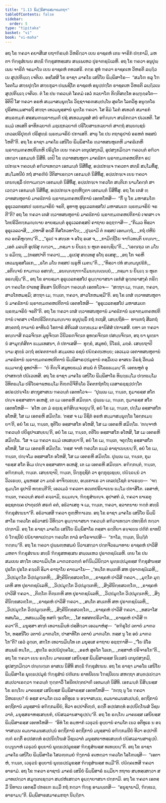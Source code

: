 ```yaml
---
title: "1.13 ພິມ຺ພິສາຣສມາຄມກຖາ"
tableOfContents: false
sidebar:
  order: 5
type: "tipitaka"
basket: "vi"
book: "vi-maha"
---
```



<DynamicBreadcrumb />

<Division number="55" book="vi-maha">

<Paragraph number="202" book="vi-maha">
ອຖ ໂຂ ຠຄວາ ຄຍາສີເສ ຍຖາຠິຣນ຺ຕໍ ວິຫຣິຕ຺ວາ ເຍນ ຣາຊຄຫໍ ເຕນ ຈາຣິກໍ ປກ຺ກາມິ, ມຫຕາ ຠິກ຺ຂຸສໍເຆນ ສທ຺ຘິໍ ຠິກ຺ຂຸສຫສ຺ເສນ ສພ຺ເພເຫວ ປຸຣາຓຊຏິເລຫິ. ອຖ ໂຂ ຠຄວາ ອນຸປຸພ຺ເພນ ຈາຣິກໍ ຈຣມາໂນ ເຍນ ຣາຊຄຫໍ ຕທວສຣິ. ຕຕ຺ຣ ສຸທໍ ຠຄວາ ຣາຊຄເຫ ວິຫຣຕິ ລຏ຺ຐິວເນ ສຸປ຺ປຕິຏ຺ເຐ ເຈຕິເຍ. ອສ຺ໂສສິ ໂຂ ຣາຊາ ມາຄໂຘ ເສນິໂຍ ພິມ຺ພິສາໂຣ—  “ສມໂຓ ຂລຸ ໂຠ ໂຄຕໂມ ສກ຺ຍປຸຕ຺ໂຕ ສກ຺ຍກຸລາ ປພ຺ພຊິໂຕ ຣາຊຄຫໍ ອນຸປ຺ປຕ຺ໂຕ ຣາຊຄເຫ ວິຫຣຕິ ລຏ຺ຐິວເນ ສຸປ຺ປຕິຏ຺ເຐ ເຈຕິເຍ. ຕໍ ໂຂ ປນ ຠຄວນ຺ຕໍ ໂຄຕມໍ ເອວໍ ກລ຺ຍາໂຓ ກິຕ຺ຕິສທ຺ໂທ ອພ຺ຠຸຄ຺ຄໂຕ—  ອິຕິປິ ໂສ ຠຄວາ ອຣຫໍ ສມ຺ມາສມ຺ພຸທ຺ໂຘ ວິຊ຺ຊາຈຣຓສມ຺ປນ຺ໂນ ສຸຄໂຕ ໂລກວິທູ ອນຸຕ຺ຕໂຣ ປຸຣິສທມ຺ມສາຣຖິ ສຕ຺ຖາ ເທວມນຸສ຺ສານໍ ພຸທ຺ໂຘ ຠຄວາ. ໂສ ອິມໍ ໂລກໍ ສເທວກໍ ສມາຣກໍ ສພ຺ຣຫ຺ມກໍ ສສ຺ສມຓພ຺ຣາຫ຺ມຓິໍ ປຊໍ ສເທວມນຸສ຺ສໍ ສຍໍ ອຠິຎ຺ຎາ ສຈ຺ຉິກຕ຺ວາ ປເວເທຕິ. ໂສ ຘມ຺ມໍ ເທເສຕິ ອາທິກລ຺ຍາຓໍ ມຊ຺ເຌກລ຺ຍາຓໍ ປຣິໂຍສານກລ຺ຍາຓໍ ສາຕ຺ຖໍ ສພ຺ຍຎ຺ຊນໍ ເກວລປຣິປຸຓ຺ຓໍ ປຣິສຸທ຺ຘໍ ພ຺ຣຫ຺ມຈຣິຍໍ ປກາເສຕິ. ສາຘຸ ໂຂ ປນ ຕຖາຣູປານໍ ອຣຫຕໍ ທສ຺ສນໍ ໂຫຕີ”ຕິ.
</Paragraph>

<Paragraph number="203" book="vi-maha">
ອຖ ໂຂ ຣາຊາ ມາຄໂຘ ເສນິໂຍ ພິມ຺ພິສາໂຣ ທ຺ວາທສນຫຸເຕຫິ ມາຄຘິເກຫິ ພ຺ຣາຫ຺ມຓຄຫປຕິເກຫິ ປຣິວຸໂຕ ເຍນ ຠຄວາ ເຕນຸປສງ຺ກມິ, ອຸປສງ຺ກມິຕ຺ວາ ຠຄວນ຺ຕໍ ອຠິວາເທຕ຺ວາ ເອກມນ຺ຕໍ ນິສີທິ. ເຕປິ ໂຂ ທ຺ວາທສນຫຸຕາ ມາຄຘິກາ ພ຺ຣາຫ຺ມຓຄຫປຕິກາ ອປ຺ເປກຈ຺ເຈ ຠຄວນ຺ຕໍ ອຠິວາເທຕ຺ວາ ເອກມນ຺ຕໍ ນິສີທິໍສຸ, ອປ຺ເປກຈ຺ເຈ ຠຄວຕາ ສທ຺ຘິໍ ສມ຺ໂມທິໍສຸ, ສມ຺ໂມທນີຍໍ ກຖໍ ສາຣຓີຍໍ ວີຕິສາເຣຕ຺ວາ ເອກມນ຺ຕໍ ນິສີທິໍສຸ, ອປ຺ເປກຈ຺ເຈ ເຍນ ຠຄວາ ເຕນຎ຺ຊລິໍ ປຓາເມຕ຺ວາ ເອກມນ຺ຕໍ ນິສີທິໍສຸ, ອປ຺ເປກຈ຺ເຈ ຠຄວໂຕ ສນ຺ຕິເກ ນາມໂຄຕ຺ຕໍ ສາເວຕ຺ວາ ເອກມນ຺ຕໍ ນິສີທິໍສຸ, ອປ຺ເປກຈ຺ເຈ ຕຸຓ຺ຫີຠູຕາ ເອກມນ຺ຕໍ ນິສີທິໍສຸ. ອຖ ໂຂ ເຕສໍ ທ຺ວາທສນຫຸຕານໍ ມາຄຘິການໍ ພ຺ຣາຫ຺ມຓຄຫປຕິການໍ ເອຕທໂຫສິ—  “ກິໍ ນຸ ໂຂ ມຫາສມໂຓ ອຸຣຸເວລກສ຺ສເປ ພ຺ຣຫ຺ມຈຣິຍໍ ຈຣຕິ, ອຸທາຫຸ ອຸຣຸເວລກສ຺ສໂປ ມຫາສມເຓ ພ຺ຣຫ຺ມຈຣິຍໍ ຈຣຕີ”ຕິ? ອຖ ໂຂ ຠຄວາ ເຕສໍ ທ຺ວາທສນຫຸຕານໍ ມາຄຘິການໍ ພ຺ຣາຫ຺ມຓຄຫປຕິການໍ ເຈຕສາ ເຈໂຕປຣິວິຕກ຺ກມຎ຺ຎາຍ ອາຍສ຺ມນ຺ຕໍ ອຸຣຸເວລກສ຺ສປໍ ຄາຖາຍ ອຊ຺ຌຠາສິ—
</Paragraph>

<Paragraph number="204" type="verses" book="vi-maha">
_“ກິເມວ ທິສ຺ວາ ອຸຣຸເວລວາສິ,_  
_ປຫາສິ ອຄ຺ຄິໍ ກິສໂກວທາໂນ;_  
_ປຸຈ຺ຉາມິ ຕໍ ກສ຺ສປ ເອຕມຕ຺ຖໍ,_  
_ກຖໍ ປຫີນໍ ຕວ ອຄ຺ຄິຫຸຕ຺ຕນ຺”ຕິ._  

</Paragraph>

<Paragraph number="205" type="verses" book="vi-maha">
_“ຣູເປ ຈ ສທ຺ເທ ຈ ອໂຖ ຣເສ ຈ,_  
_ກາມິຕ຺ຖິໂຍ ຈາຠິວທນ຺ຕິ ຍຎ຺ຎາ;_  
_ເອຕໍ ມລນ຺ຕິ ອຸປຘີສຸ ຎຕ຺ວາ,_  
_ຕສ຺ມາ ນ ຍິຏ຺ເຐ ນ ຫຸເຕ ອຣຎ຺ຊິນ຺”ຕິ._  

</Paragraph>

<Paragraph number="206" type="verses" book="vi-maha">
_“ເອຕ຺ເຖວ ເຕ ມໂນ ນ ຣມິຕ຺ຖ, __(ກສ຺ສປາຕິ ຠຄວາ)___  
_ຣູເປສຸ ສທ຺ເທສຸ ອໂຖ ຣເສສຸ;_  
_ອຖ ໂກ ຈຣຫິ ເທວມນຸສ຺ສໂລເກ,_  
_ຣໂຕ ມໂນ ກສ຺ສປ ພ຺ຣູຫິ ເມຕນ຺”ຕິ._  

</Paragraph>

<Paragraph number="207" type="verses" book="vi-maha">
_“ທິສ຺ວາ ປທໍ ສນ຺ຕມນູປຘີກໍ,_  
_ອກິຎ຺ຈນໍ ກາມຠເວ ອສຕ຺ຕໍ;_  
_ອນຎ຺ຎຖາຠາວິມນຎ຺ຎເນຍ຺ຍໍ,_  
_ຕສ຺ມາ ນ ຍິຏ຺ເຐ ນ ຫຸເຕ ອຣຎ຺ຊິນ຺”ຕິ._  

</Paragraph>

</Division>
<Division number="56" book="vi-maha">

<Paragraph number="208" book="vi-maha">
ອຖ ໂຂ ອາຍສ຺ມາ ອຸຣຸເວລກສ຺ສໂປ ອຸຏ຺ຐາຍາສນາ ເອກໍສໍ ອຸຕ຺ຕຣາສງ຺ຄໍ ກຣິຕ຺ວາ ຠຄວໂຕ ປາເທສຸ ສິຣສາ ນິປຕິຕ຺ວາ ຠຄວນ຺ຕໍ ເອຕທໂວຈ—  “ສຕ຺ຖາ ເມ, ຠນ຺ເຕ, ຠຄວາ, ສາວໂກຫມສ຺ມິ; ສຕ຺ຖາ ເມ, ຠນ຺ເຕ, ຠຄວາ, ສາວໂກຫມສ຺ມີ”ຕິ. ອຖ ໂຂ ເຕສໍ ທ຺ວາທສນຫຸຕານໍ ມາຄຘິການໍ ພ຺ຣາຫ຺ມຓຄຫປຕິການໍ ເອຕທໂຫສິ—  “ອຸຣຸເວລກສ຺ສໂປ ມຫາສມເຓ ພ຺ຣຫ຺ມຈຣິຍໍ ຈຣຕີ”ຕິ. ອຖ ໂຂ ຠຄວາ ເຕສໍ ທ຺ວາທສນຫຸຕານໍ ມາຄຘິການໍ ພ຺ຣາຫ຺ມຓຄຫປຕິການໍ ເຈຕສາ ເຈໂຕປຣິວິຕກ຺ກມຎ຺ຎາຍ ອນຸປຸພ຺ພິໍ ກຖໍ ກເຖສິ, ເສຍ຺ຍຖິທໍ—  ທານກຖໍ ສີລກຖໍ ສຄ຺ຄກຖໍ ກາມານໍ ອາທີນວໍ ໂອກາຣໍ ສໍກິເລສໍ ເນກ຺ຂມ຺ເມ ອານິສໍສໍ ປກາເສສິ. ຍທາ ເຕ ຠຄວາ ອຎ຺ຎາສິ ກລ຺ລຈິຕ຺ເຕ ມຸທຸຈິຕ຺ເຕ ວິນີວຣຓຈິຕ຺ເຕ ອຸທຄ຺ຄຈິຕ຺ເຕ ປສນ຺ນຈິຕ຺ເຕ, ອຖ ຍາ ພຸທ຺ຘານໍ ສາມຸກ຺ກໍສິກາ ຘມ຺ມເທສນາ, ຕໍ ປກາເສສິ—  ທຸກ຺ຂໍ, ສມຸທຍໍ, ນິໂຣຘໍ, ມຄ຺ຄໍ. ເສຍ຺ຍຖາປິ ນາມ ສຸທ຺ຘໍ ວຕ຺ຖໍ ອປຄຕກາຬກໍ ສມ຺ມເທວ ຣຊນໍ ປຏິຄ຺ຄຓ຺ເຫຍ຺ຍ; ເອວເມວ ເອກາທສນຫຸຕານໍ ມາຄຘິການໍ ພ຺ຣາຫ຺ມຓຄຫປຕິການໍ ພິມ຺ພິສາຣປ຺ປມຸຂານໍ ຕສ຺ມິໍເຍວ ອາສເນ ວິຣຊໍ ວີຕມລໍ ຘມ຺ມຈກ຺ຂຸໍ ອຸທປາທິ—  “ຍໍ ກິຎ຺ຈິ ສມຸທຍຘມ຺ມໍ ສພ຺ພໍ ຕໍ ນິໂຣຘຘມ຺ມນ຺”ຕິ. ເອກນຫຸຕໍ ອຸປາສກຕ຺ຕໍ ປຏິເວເທສິ.
</Paragraph>

</Division>
<Division number="57" book="vi-maha">

<Paragraph number="209" book="vi-maha">
ອຖ ໂຂ ຣາຊາ ມາຄໂຘ ເສນິໂຍ ພິມ຺ພິສາໂຣ ທິຏ຺ຐຘມ຺ໂມ ປຕ຺ຕຘມ຺ໂມ ວິທິຕຘມ຺ໂມ ປຣິໂຍຄາຬ຺ຫຘມ຺ໂມ ຕິຓ຺ຓວິຈິກິຈ຺ໂຉ ວິຄຕກຖໍກໂຖ ເວສາຣຊ຺ຊປ຺ປຕ຺ໂຕ ອປຣປ຺ປຈ຺ຈໂຍ ສຕ຺ຖຸສາສເນ ຠຄວນ຺ຕໍ ເອຕທໂວຈ—  “ປຸພ຺ເພ ເມ, ຠນ຺ເຕ, ກຸມາຣສ຺ສ ສໂຕ ປຎ຺ຈ ອສ຺ສາສກາ ອເຫສຸໍ, ເຕ ເມ ເອຕຣຫິ ສມິທ຺ຘາ. ປຸພ຺ເພ ເມ, ຠນ຺ເຕ, ກຸມາຣສ຺ສ ສໂຕ ເອຕທໂຫສິ—  ‘ອໂຫ ວຕ ມໍ ຣຊ຺ເຊ ອຠິສິຎ຺ເຈຍ຺ຍຸນ຺’ຕິ, ອຍໍ ໂຂ ເມ, ຠນ຺ເຕ, ປຐໂມ ອສ຺ສາສໂກ ອໂຫສິ, ໂສ ເມ ເອຕຣຫິ ສມິທ຺ໂຘ. ‘ຕສ຺ສ ຈ ເມ ວິຊິຕໍ ອຣຫໍ ສມ຺ມາສມ຺ພຸທ຺ໂຘ ໂອກ຺ກເມຍ຺ຍາ’ຕິ, ອຍໍ ໂຂ ເມ, ຠນ຺ເຕ, ທຸຕິໂຍ ອສ຺ສາສໂກ ອໂຫສິ, ໂສ ເມ ເອຕຣຫິ ສມິທ຺ໂຘ. ‘ຕຎ຺ຈາຫໍ ຠຄວນ຺ຕໍ ປຍິຣຸປາເສຍ຺ຍນ຺’ຕິ, ອຍໍ ໂຂ ເມ, ຠນ຺ເຕ, ຕຕິໂຍ ອສ຺ສາສໂກ ອໂຫສິ, ໂສ ເມ ເອຕຣຫິ ສມິທ຺ໂຘ. ‘ໂສ ຈ ເມ ຠຄວາ ຘມ຺ມໍ ເທເສຍ຺ຍາ’ຕິ, ອຍໍ ໂຂ ເມ, ຠນ຺ເຕ, ຈຕຸຕ຺ໂຖ ອສ຺ສາສໂກ ອໂຫສິ, ໂສ ເມ ເອຕຣຫິ ສມິທ຺ໂຘ. ‘ຕສ຺ສ ຈາຫໍ ຠຄວໂຕ ຘມ຺ມໍ ອາຊາເນຍ຺ຍນ຺’ຕິ, ອຍໍ ໂຂ ເມ, ຠນ຺ເຕ, ປຎ຺ຈໂມ ອສ຺ສາສໂກ ອໂຫສິ, ໂສ ເມ ເອຕຣຫິ ສມິທ຺ໂຘ. ປຸພ຺ເພ ເມ, ຠນ຺ເຕ, ກຸມາຣສ຺ສ ສໂຕ ອິເມ ປຎ຺ຈ ອສ຺ສາສກາ ອເຫສຸໍ, ເຕ ເມ ເອຕຣຫິ ສມິທ຺ຘາ. ອຠິກ຺ກນ຺ຕໍ, ຠນ຺ເຕ, ອຠິກ຺ກນ຺ຕໍ, ຠນ຺ເຕ. ເສຍ຺ຍຖາປິ, ຠນ຺ເຕ, ນິກ຺ກຸຊ຺ຊິຕໍ ວາ ອຸກ຺ກຸຊ຺ເຊຍ຺ຍ, ປຏິຈ຺ຉນ຺ນໍ ວາ ວິວເຣຍ຺ຍ, ມູຬ຺ຫສ຺ສ ວາ ມຄ຺ຄໍ ອາຈິກ຺ເຂຍ຺ຍ, ອນ຺ຘກາເຣ ວາ ເຕລປຊ຺ໂຊຕໍ ຘາເຣຍ຺ຍ—  ‘ຈກ຺ຂຸມນ຺ໂຕ ຣູປານິ ທກ຺ຂນ຺ຕີ’ຕິ; ເອວເມວໍ ຠຄວຕາ ອເນກປຣິຍາເຍນ ຘມ຺ໂມ ປກາສິໂຕ. ເອສາຫໍ, ຠນ຺ເຕ, ຠຄວນ຺ຕໍ ສຣຓໍ ຄຈ຺ຉາມິ, ຘມ຺ມຎ຺ຈ, ຠິກ຺ຂຸສໍຆຎ຺ຈ. ອຸປາສກໍ ມໍ, ຠຄວາ ຘາເຣຕຸ ອຊ຺ຊຕຄ຺ເຄ ປາຓຸເປຕໍ ສຣຓໍ ຄຕໍ, ອຘິວາເສຕຸ ຈ ເມ, ຠນ຺ເຕ, ຠຄວາ, ສ຺ວາຕນາຍ ຠຕ຺ຕໍ ສທ຺ຘິໍ ຠິກ຺ຂຸສໍເຆນາ”ຕິ. ອຘິວາເສສິ ຠຄວາ ຕຸຓ຺ຫີຠາເວນ. ອຖ ໂຂ ຣາຊາ ມາຄໂຘ ເສນິໂຍ ພິມ຺ພິສາໂຣ ຠຄວໂຕ ອຘິວາສນໍ ວິທິຕ຺ວາ ອຸຏ຺ຐາຍາສນາ ຠຄວນ຺ຕໍ ອຠິວາເທຕ຺ວາ ປທກ຺ຂິຓໍ ກຕ຺ວາ ປກ຺ກາມິ. ອຖ ໂຂ ຣາຊາ ມາຄໂຘ ເສນິໂຍ ພິມ຺ພິສາໂຣ ຕສ຺ສາ ຣຕ຺ຕິຍາ ອຈ຺ຈເຍນ ປຓີຕໍ ຂາທນີຍໍ ໂຠຊນີຍໍ ປຏິຍາທາເປຕ຺ວາ ຠຄວໂຕ ກາລໍ ອາໂຣຈາເປສິ—  “ກາໂລ, ຠນ຺ເຕ, ນິຏ຺ຐິຕໍ ຠຕ຺ຕນ຺”ຕິ.
</Paragraph>

</Division>
<Division number="58" book="vi-maha">

<Paragraph number="210" book="vi-maha">
ອຖ ໂຂ ຠຄວາ ປຸພ຺ພຓ຺ຫສມຍໍ ນິວາເສຕ຺ວາ ປຕ຺ຕຈີວຣມາທາຍ ຣາຊຄຫໍ ປາວິສິ ມຫຕາ ຠິກ຺ຂຸສໍເຆນ ສທ຺ຘິໍ ຠິກ຺ຂຸສຫສ຺ເສນ ສພ຺ເພເຫວ ປຸຣາຓຊຏິເລຫິ. ເຕນ ໂຂ ປນ ສມເຍນ ສກ຺ໂກ ເທວານມິນ຺ໂທ ມາຓວກວຓ຺ຓໍ ອຠິນິມ຺ມິນິຕ຺ວາ ພຸທ຺ຘປ຺ປມຸຂສ຺ສ ຠິກ຺ຂຸສໍຆສ຺ສ ປຸຣໂຕ ປຸຣໂຕ ຄຈ຺ຉຕິ ອິມາ ຄາຖາໂຍ ຄາຍມາໂນ—
</Paragraph>

<Paragraph number="211" type="verses" book="vi-maha">
_“ທນ຺ໂຕ ທນ຺ເຕຫິ ສຫ ປຸຣາຓຊຏິເລຫິ,_  
_ວິປ຺ປມຸຕ຺ໂຕ ວິປ຺ປມຸຕ຺ເຕຫິ;_  
_ສິງ຺ຄີນິກ຺ຂສວຓ຺ໂຓ,_  
_ຣາຊຄຫໍ ປາວິສິ ຠຄວາ._  

</Paragraph>

<Paragraph number="212" type="verses" book="vi-maha">
_ມຸຕ຺ໂຕ ມຸຕ຺ເຕຫິ ສຫ ປຸຣາຓຊຏິເລຫິ,_  
_ວິປ຺ປມຸຕ຺ໂຕ ວິປ຺ປມຸຕ຺ເຕຫິ;_  
_ສິງ຺ຄີນິກ຺ຂສວຓ຺ໂຓ,_  
_ຣາຊຄຫໍ ປາວິສິ ຠຄວາ._  

</Paragraph>

<Paragraph number="213" type="verses" book="vi-maha">
_ຕິຓ຺ໂຓ ຕິຓ຺ເຓຫິ ສຫ ປຸຣາຓຊຏິເລຫິ,_  
_ວິປ຺ປມຸຕ຺ໂຕ ວິປ຺ປມຸຕ຺ເຕຫິ;_  
_ສິງ຺ຄີນິກ຺ຂສວຓ຺ໂຓ,_  
_ຣາຊຄຫໍ ປາວິສິ ຠຄວາ._  

</Paragraph>

<Paragraph number="214" type="verses" book="vi-maha">
_ສນ຺ໂຕ ສນ຺ເຕຫິ ສຫ ປຸຣາຓຊຏິເລຫິ,_  
_ວິປ຺ປມຸຕ຺ໂຕ ວິປ຺ປມຸຕ຺ເຕຫິ;_  
_ສິງ຺ຄີນິກ຺ຂສວຓ຺ໂຓ,_  
_ຣາຊຄຫໍ ປາວິສິ ຠຄວາ._  

</Paragraph>

<Paragraph number="215" type="verses" book="vi-maha">
_ທສວາໂສ ທສພໂລ,_  
_ທສຘມ຺ມວິທູ ທສຠິ ຈຸເປໂຕ;_  
_ໂສ ທສສຕປຣິວາໂຣ,_  
_ຣາຊຄຫໍ ປາວິສິ ຠຄວາ”ຕິ._  

</Paragraph>

<Paragraph number="216" book="vi-maha">
ມນຸສ຺ສາ ສກ຺ກໍ ເທວານມິນ຺ທໍ ປສ຺ສິຕ຺ວາ ເອວມາຫໍສຸ—  “ອຠິຣູໂປ ວຕາຍໍ ມາຓວໂກ, ທສ຺ສນີໂຍ ວຕາຍໍ ມາຓວໂກ, ປາສາທິໂກ ວຕາຍໍ ມາຓວໂກ. ກສ຺ສ ນຸ ໂຂ ອຍໍ ມາຓວໂກ”ຕິ? ເອວໍ ວຸຕ຺ເຕ, ສກ຺ໂກ ເທວານມິນ຺ໂທ ເຕ ມນຸສ຺ເສ ຄາຖາຍ ອຊ຺ຌຠາສິ—
</Paragraph>

<Paragraph number="217" type="verses" book="vi-maha">
_“ໂຍ ຘີໂຣ ສພ຺ພຘິ ທນ຺ໂຕ,_  
_ສຸທ຺ໂຘ ອປ຺ປຏິປຸຄ຺ຄໂລ;_  
_ອຣຫໍ ສຸຄໂຕ ໂລເກ,_  
_ຕສ຺ສາຫໍ ປຣິຈາຣໂກ”ຕິ._  

</Paragraph>

</Division>
<Division number="59" book="vi-maha">

<Paragraph number="218" book="vi-maha">
ອຖ ໂຂ ຠຄວາ ເຍນ ຣຎ຺ໂຎ ມາຄຘສ຺ສ ເສນິຍສ຺ສ ພິມ຺ພິສາຣສ຺ສ ນິເວສນໍ ເຕນຸປສງ຺ກມິ, ອຸປສງ຺ກມິຕ຺ວາ ປຎ຺ຎຕ຺ເຕ ອາສເນ ນິສີທິ ສທ຺ຘິໍ ຠິກ຺ຂຸສໍເຆນ. ອຖ ໂຂ ຣາຊາ ມາຄໂຘ ເສນິໂຍ ພິມ຺ພິສາໂຣ ພຸທ຺ຘປ຺ປມຸຂໍ ຠິກ຺ຂຸສໍຆໍ ປຓີເຕນ ຂາທນີເຍນ ໂຠຊນີເຍນ ສຫຕ຺ຖາ ສນ຺ຕປ຺ເປຕ຺ວາ ສມ຺ປວາເຣຕ຺ວາ ຠຄວນ຺ຕໍ ຠຸຕ຺ຕາວິໍ ໂອນີຕປຕ຺ຕປາຓິໍ ເອກມນ຺ຕໍ ນິສີທິ. ເອກມນ຺ຕໍ ນິສິນ຺ນສ຺ສ ໂຂ ຣຎ຺ໂຎ ມາຄຘສ຺ສ ເສນິຍສ຺ສ ພິມ຺ພິສາຣສ຺ສ ເອຕທໂຫສິ—  “ກຕ຺ຖ ນຸ ໂຂ ຠຄວາ ວິຫເຣຍ຺ຍ? ຍໍ ອສ຺ສ ຄາມໂຕ ເນວ ອຕິທູເຣ ນ ອຈ຺ຈາສນ຺ເນ, ຄມນາຄມນສມ຺ປນ຺ນໍ, ອຕ຺ຖິການໍ ອຕ຺ຖິການໍ ມນຸສ຺ສານໍ ອຠິກ຺ກມນີຍໍ, ທິວາ ອປ຺ປາກິຓ຺ຓໍ, ຣຕ຺ຕິໍ ອປ຺ປສທ຺ທໍ ອປ຺ປນິຄ຺ໂຆສໍ ວິຊນວາຕໍ, ມນຸສ຺ສຣາຫສ຺ເສຍ຺ຍກໍ, ປຏິສລ຺ລານສາຣຸປ຺ປນ຺”ຕິ. ອຖ ໂຂ ຣຎ຺ໂຎ ມາຄຘສ຺ສ ເສນິຍສ຺ສ ພິມ຺ພິສາຣສ຺ສ ເອຕທໂຫສິ—  “ອິທໍ ໂຂ ອມ຺ຫາກໍ ເວຬຸວນໍ ອຸຍ຺ຍານໍ ຄາມໂຕ ເນວ ອຕິທູເຣ ນ ອຈ຺ຈາສນ຺ເນ ຄມນາຄມນສມ຺ປນ຺ນໍ ອຕ຺ຖິການໍ ອຕ຺ຖິການໍ ມນຸສ຺ສານໍ ອຠິກ຺ກມນີຍໍ ທິວາ ອປ຺ປາກິຓ຺ຓໍ ຣຕ຺ຕິໍ ອປ຺ປສທ຺ທໍ ອປ຺ປນິຄ຺ໂຆສໍ ວິຊນວາຕໍ ມນຸສ຺ສຣາຫສ຺ເສຍ຺ຍກໍ ປຏິສລ຺ລານສາຣຸປ຺ປໍ. ຍນ຺ນູນາຫໍ ເວຬຸວນໍ ອຸຍ຺ຍານໍ ພຸທ຺ຘປ຺ປມຸຂສ຺ສ ຠິກ຺ຂຸສໍຆສ຺ສ ທເທຍ຺ຍນ຺”ຕິ. ອຖ ໂຂ ຣາຊາ ມາຄໂຘ ເສນິໂຍ ພິມ຺ພິສາໂຣ ໂສວຓ຺ຓມຍໍ ຠິງ຺ກາຣໍ ຄເຫຕ຺ວາ ຠຄວໂຕ ໂອໂຓເຊສິ—  “ເອຕາຫໍ, ຠນ຺ເຕ, ເວຬຸວນໍ ອຸຍ຺ຍານໍ ພຸທ຺ຘປ຺ປມຸຂສ຺ສ ຠິກ຺ຂຸສໍຆສ຺ສ ທມ຺ມີ”ຕິ. ປຏິຄ຺ຄເຫສິ ຠຄວາ ອາຣາມໍ. ອຖ ໂຂ ຠຄວາ ຣາຊານໍ ມາຄຘໍ ເສນິຍໍ ພິມ຺ພິສາຣໍ ຘມ຺ມິຍາ ກຖາຍ ສນ຺ທສ຺ເສຕ຺ວາ ສມາທເປຕ຺ວາ ສມຸຕ຺ເຕເຊຕ຺ວາ ສມ຺ປຫໍເສຕ຺ວາ ອຸຏ຺ຐາຍາສນາ ປກ຺ກາມິ. ອຖ ໂຂ ຠຄວາ ເອຕສ຺ມິໍ ນິທາເນ ເອຕສ຺ມິໍ ປກຣເຓ ຘມ຺ມິໍ ກຖໍ ກຕ຺ວາ ຠິກ຺ຂູ ອາມນ຺ເຕສິ—  “ອນຸຊານາມິ, ຠິກ຺ຂເວ, ອາຣາມນ຺”ຕິ.

</Paragraph>
</Division>

<Paragraph number="219" type="center" book="vi-maha">
ພິມ຺ພິສາຣສມາຄມກຖາ ນິຏ຺ຐິຕາ.
</Paragraph>